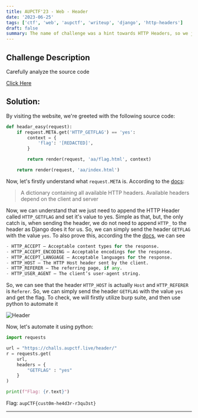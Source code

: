 ```yaml
---
title: AUPCTF'23 - Web - Header
date: '2023-06-25'
tags: ['ctf', 'web', 'aupctf', 'writeup', 'django', 'http-headers']
draft: false
summary: The name of challenge was a hint towards HTTP Headers, so we just had to send a custom header to get the flag
---
```


## Challenge Description

Carefully analyze the source code

[Click Here](https://challs.aupctf.live/header/)

## Solution:

By visiting the website, we're greeted with the following source code:

```py
def headar_easy(request):
    if request.META.get('HTTP_GETFLAG') == 'yes':
        context = {
            'flag': '[REDACTED]',
        }

        return render(request, 'aa/flag.html', context)

    return render(request, 'aa/index.html')
```

Now, let's firstly understand what `request.META` is. According to the [docs](https://docs.djangoproject.com/en/3.2/ref/request-response/#django.http.HttpRequest.META):

> A dictionary containing all available HTTP headers. Available headers depend on the client and server

Now, we can understand that we just need to append the HTTP Header called `HTTP_GETFLAG` and set it's value to yes. Simple as that, but, the only catch is, when sending the header, we do not need to append `HTTP_` to the header as Django does it for us. So, we can simply send the header `GETFLAG` with the value `yes`. To also prove this, according the the [docs](https://docs.djangoproject.com/en/3.2/ref/request-response/#django.http.HttpRequest.META), we can see

```py
- HTTP_ACCEPT – Acceptable content types for the response.
- HTTP_ACCEPT_ENCODING – Acceptable encodings for the response.
- HTTP_ACCEPT_LANGUAGE – Acceptable languages for the response.
- HTTP_HOST – The HTTP Host header sent by the client.
- HTTP_REFERER – The referring page, if any.
- HTTP_USER_AGENT – The client’s user-agent string.
```

So, we can see that the header `HTTP_HOST` is actually `Host` and `HTTP_REFERER` is `Referer`. So, we can simply send the header `GETFLAG` with the value `yes` and get the flag. To check, we will firstly utilize burp suite, and then use python to automate it

![Header](/static/writeups/aupctf/web/header_1.png)

Now, let's automate it using python:

```py
import requests

url = "https://challs.aupctf.live/header/"
r = requests.get(
	url,
	headers = {
		"GETFLAG" : "yes"
	}
)

print(f"Flag: {r.text}")
```

Flag: `aupCTF{cust0m-he4d3r-r3qu3st}`

---
